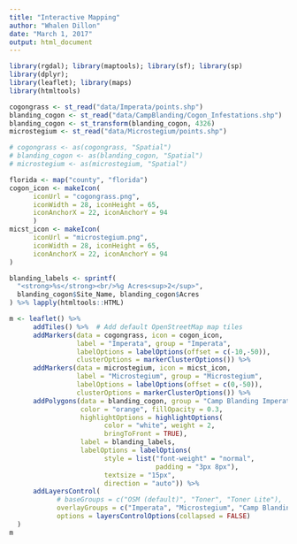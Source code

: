 ```yaml
---
title: "Interactive Mapping"
author: "Whalen Dillon"
date: "March 1, 2017"
output: html_document
---
```


```r
library(rgdal); library(maptools); library(sf); library(sp)
library(dplyr); 
library(leaflet); library(maps)
library(htmltools)
```

```r
cogongrass <- st_read("data/Imperata/points.shp")
blanding_cogon <- st_read("data/CampBlanding/Cogon_Infestations.shp")
blanding_cogon <- st_transform(blanding_cogon, 4326)
microstegium <- st_read("data/Microstegium/points.shp")
```

```r
# cogongrass <- as(cogongrass, "Spatial")
# blanding_cogon <- as(blanding_cogon, "Spatial")
# microstegium <- as(microstegium, "Spatial")
```

```r
florida <- map("county", "florida")
cogon_icon <- makeIcon(
      iconUrl = "cogongrass.png",
      iconWidth = 28, iconHeight = 65,
      iconAnchorX = 22, iconAnchorY = 94
      )
micst_icon <- makeIcon(
      iconUrl = "microstegium.png",
      iconWidth = 28, iconHeight = 65,
      iconAnchorX = 22, iconAnchorY = 94
)

blanding_labels <- sprintf(
  "<strong>%s</strong><br/>%g Acres<sup>2</sup>",
  blanding_cogon$Site_Name, blanding_cogon$Acres
) %>% lapply(htmltools::HTML)

m <- leaflet() %>%
      addTiles() %>%  # Add default OpenStreetMap map tiles
      addMarkers(data = cogongrass, icon = cogon_icon,
                 label = "Imperata", group = "Imperata",
                 labelOptions = labelOptions(offset = c(-10,-50)), 
                 clusterOptions = markerClusterOptions()) %>%
      addMarkers(data = microstegium, icon = micst_icon,
                 label = "Microstegium", group = "Microstegium",
                 labelOptions = labelOptions(offset = c(0,-50)),
                 clusterOptions = markerClusterOptions()) %>% 
      addPolygons(data = blanding_cogon, group = "Camp Blanding Imperata Infestation",
                  color = "orange", fillOpacity = 0.3,
                  highlightOptions = highlightOptions(
                        color = "white", weight = 2,
                        bringToFront = TRUE),
                  label = blanding_labels,
                  labelOptions = labelOptions(
                        style = list("font-weight" = "normal", 
                                     padding = "3px 8px"),
                        textsize = "15px",
                        direction = "auto")) %>% 
      addLayersControl(
            # baseGroups = c("OSM (default)", "Toner", "Toner Lite"),
            overlayGroups = c("Imperata", "Microstegium", "Camp Blanding Imperata Infestation"),
            options = layersControlOptions(collapsed = FALSE)
  )
m
```



